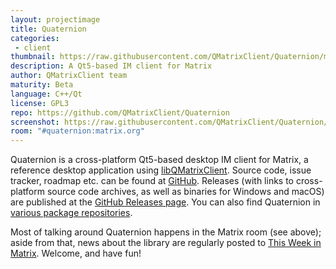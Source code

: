 ```yaml
---
layout: projectimage
title: Quaternion
categories: 
 - client
thumbnail: https://raw.githubusercontent.com/QMatrixClient/Quaternion/master/quaternion.png
description: A Qt5-based IM client for Matrix
author: QMatrixClient team
maturity: Beta
language: C++/Qt
license: GPL3
repo: https://github.com/QMatrixClient/Quaternion
screenshot: https://raw.githubusercontent.com/QMatrixClient/Quaternion/master/quaternion.png
room: "#quaternion:matrix.org"
---
```


Quaternion is a cross-platform Qt5-based desktop IM client for Matrix, a reference desktop application using [libQMatrixClient](https://matrix.org/docs/projects/sdk/libqmatrixclient.html). Source code, issue tracker, roadmap etc. can be found at [GitHub](https://github.com/QMatrixClient/Quaternion). Releases (with links to cross-platform source code archives, as well as binaries for Windows and macOS) are published at the [GitHub Releases page](https://github.com/QMatrixClient/Quaternion/releases). You can also find Quaternion in [various package repositories](https://repology.org/metapackage/quaternion/information).

Most of talking around Quaternion happens in the Matrix room (see above); aside from that, news about the library are regularly posted to [This Week in Matrix](https://matrix.org/blog/category/this-week-in-matrix/). Welcome, and have fun!


